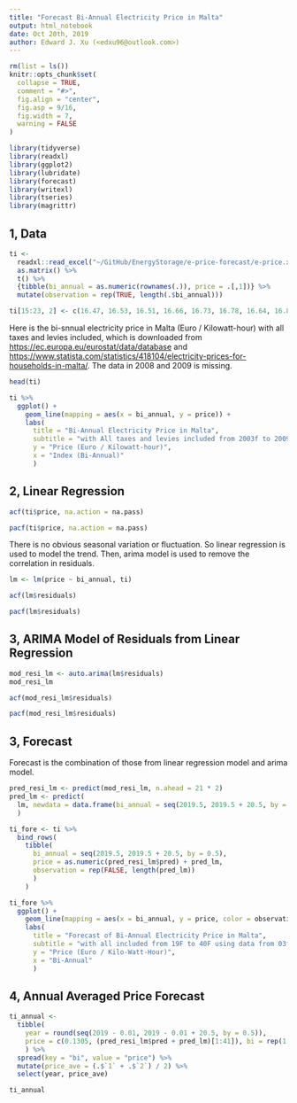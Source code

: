 ```yaml
---
title: "Forecast Bi-Annual Electricity Price in Malta"
output: html_notebook
date: Oct 20th, 2019
author: Edward J. Xu (<edxu96@outlook.com>)
---
```


```r
rm(list = ls())
knitr::opts_chunk$set(
  collapse = TRUE,
  comment = "#>",
  fig.align = "center",
  fig.asp = 9/16,
  fig.width = 7,
  warning = FALSE
)
```

```r
library(tidyverse)
library(readxl)
library(ggplot2)
library(lubridate)
library(forecast)
library(writexl)
library(tseries)
library(magrittr)
```

## 1, Data

```r
ti <-
  readxl::read_excel("~/GitHub/EnergyStorage/e-price-forecast/e-price.xlsx") %>%
  as.matrix() %>%
  t() %>%
  {tibble(bi_annual = as.numeric(rownames(.)), price = .[,1])} %>%
  mutate(observation = rep(TRUE, length(.$bi_annual)))

ti[15:23, 2] <- c(16.47, 16.53, 16.51, 16.66, 16.73, 16.78, 16.64, 16.89, 14.74) / 100
```

Here is the bi-snnual electricity price in Malta (Euro / Kilowatt-hour) with all taxes and levies included, which is downloaded from <https://ec.europa.eu/eurostat/data/database> and <https://www.statista.com/statistics/418104/electricity-prices-for-households-in-malta/>. The data in 2008 and 2009 is missing.

```r
head(ti)
```

```r
ti %>%
  ggplot() +
    geom_line(mapping = aes(x = bi_annual, y = price)) +
    labs(
      title = "Bi-Annual Electricity Price in Malta",
      subtitle = "with All taxes and levies included from 2003f to 2009s",
      y = "Price (Euro / Kilowatt-hour)",
      x = "Index (Bi-Annual)"
      )
```

## 2, Linear Regression

```r
acf(ti$price, na.action = na.pass)
```

```r
pacf(ti$price, na.action = na.pass)
```

There is no obvious seasonal variation or fluctuation. So linear regression is used to model the trend. Then, arima model is used to remove the correlation in residuals.

```r
lm <- lm(price ~ bi_annual, ti)
```

```r
acf(lm$residuals)
```

```r
pacf(lm$residuals)
```

## 3, ARIMA Model of Residuals from Linear Regression

```r
mod_resi_lm <- auto.arima(lm$residuals)
mod_resi_lm
```

```r
acf(mod_resi_lm$residuals)
```

```r
pacf(mod_resi_lm$residuals)
```

## 3, Forecast

Forecast is the combination of those from linear regression model and arima model.

```r
pred_resi_lm <- predict(mod_resi_lm, n.ahead = 21 * 2)
pred_lm <- predict(
  lm, newdata = data.frame(bi_annual = seq(2019.5, 2019.5 + 20.5, by = 0.5))
  )

ti_fore <- ti %>%
  bind_rows(
    tibble(
      bi_annual = seq(2019.5, 2019.5 + 20.5, by = 0.5),
      price = as.numeric(pred_resi_lm$pred) + pred_lm,
      observation = rep(FALSE, length(pred_lm))
      )
    )
```

```r
ti_fore %>%
  ggplot() +
    geom_line(mapping = aes(x = bi_annual, y = price, color = observation)) +
    labs(
      title = "Forecast of Bi-Annual Electricity Price in Malta",
      subtitle = "with all included from 19F to 40F using data from 03f to 09s",
      y = "Price (Euro / Kilo-Watt-Hour)",
      x = "Bi-Annual"
      )
```

## 4, Annual Averaged Price Forecast

```r
ti_annual <-
  tibble(
    year = round(seq(2019 - 0.01, 2019 - 0.01 + 20.5, by = 0.5)), 
    price = c(0.1305, (pred_resi_lm$pred + pred_lm)[1:41]), bi = rep(1:2, 21)
    ) %>%
  spread(key = "bi", value = "price") %>%
  mutate(price_ave = (.$`1` + .$`2`) / 2) %>%
  select(year, price_ave)
```

```r
ti_annual
```

